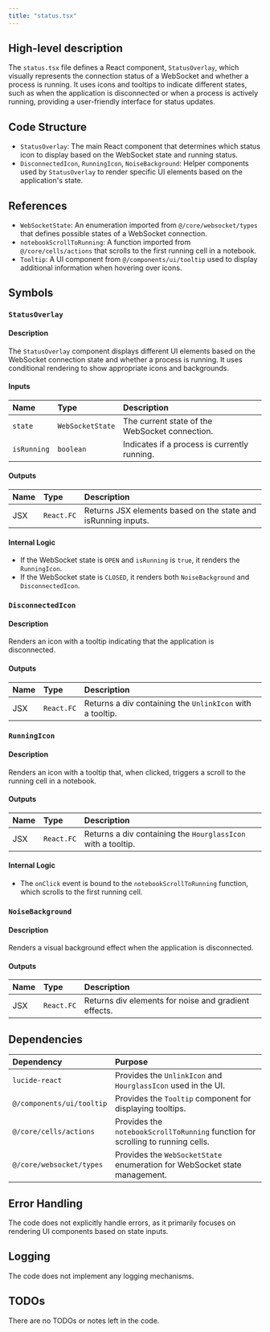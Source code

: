 ```yaml
---
title: "status.tsx"
---
```


## High-level description

The `status.tsx` file defines a React component, `StatusOverlay`, which visually represents the connection status of a WebSocket and whether a process is running. It uses icons and tooltips to indicate different states, such as when the application is disconnected or when a process is actively running, providing a user-friendly interface for status updates.

## Code Structure

- `StatusOverlay`: The main React component that determines which status icon to display based on the WebSocket state and running status.
- `DisconnectedIcon`, `RunningIcon`, `NoiseBackground`: Helper components used by `StatusOverlay` to render specific UI elements based on the application's state.

## References

- `WebSocketState`: An enumeration imported from `@/core/websocket/types` that defines possible states of a WebSocket connection.
- `notebookScrollToRunning`: A function imported from `@/core/cells/actions` that scrolls to the first running cell in a notebook.
- `Tooltip`: A UI component from `@/components/ui/tooltip` used to display additional information when hovering over icons.

## Symbols

### `StatusOverlay`
#### Description
The `StatusOverlay` component displays different UI elements based on the WebSocket connection state and whether a process is running. It uses conditional rendering to show appropriate icons and backgrounds.

#### Inputs
| Name      | Type            | Description                                      |
|:----------|:----------------|:-------------------------------------------------|
| `state`   | `WebSocketState`| The current state of the WebSocket connection.   |
| `isRunning` | `boolean`     | Indicates if a process is currently running.     |

#### Outputs
| Name | Type | Description |
|:-----|:-----|:------------|
| JSX  | `React.FC` | Returns JSX elements based on the state and isRunning inputs. |

#### Internal Logic
- If the WebSocket state is `OPEN` and `isRunning` is `true`, it renders the `RunningIcon`.
- If the WebSocket state is `CLOSED`, it renders both `NoiseBackground` and `DisconnectedIcon`.

### `DisconnectedIcon`
#### Description
Renders an icon with a tooltip indicating that the application is disconnected.

#### Outputs
| Name | Type | Description |
|:-----|:-----|:------------|
| JSX  | `React.FC` | Returns a div containing the `UnlinkIcon` with a tooltip. |

### `RunningIcon`
#### Description
Renders an icon with a tooltip that, when clicked, triggers a scroll to the running cell in a notebook.

#### Outputs
| Name | Type | Description |
|:-----|:-----|:------------|
| JSX  | `React.FC` | Returns a div containing the `HourglassIcon` with a tooltip. |

#### Internal Logic
- The `onClick` event is bound to the `notebookScrollToRunning` function, which scrolls to the first running cell.

### `NoiseBackground`
#### Description
Renders a visual background effect when the application is disconnected.

#### Outputs
| Name | Type | Description |
|:-----|:-----|:------------|
| JSX  | `React.FC` | Returns div elements for noise and gradient effects. |

## Dependencies

| Dependency | Purpose |
|:-----------|:--------|
| `lucide-react` | Provides the `UnlinkIcon` and `HourglassIcon` used in the UI. |
| `@/components/ui/tooltip` | Provides the `Tooltip` component for displaying tooltips. |
| `@/core/cells/actions` | Provides the `notebookScrollToRunning` function for scrolling to running cells. |
| `@/core/websocket/types` | Provides the `WebSocketState` enumeration for WebSocket state management. |

## Error Handling

The code does not explicitly handle errors, as it primarily focuses on rendering UI components based on state inputs.

## Logging

The code does not implement any logging mechanisms.

## TODOs

There are no TODOs or notes left in the code.